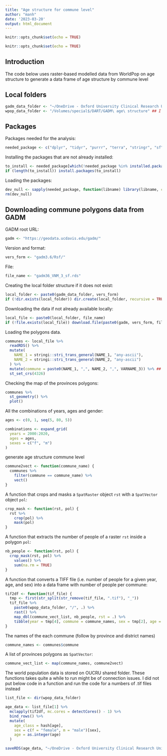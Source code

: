 ```yaml
---
title: "Age structure for commune level"
author: "manh"
date: '2023-03-20'
output: html_document
---
```


```r
knitr::opts_chunk$set(echo = TRUE)
```

```r
knitr::opts_chunk$set(echo = TRUE)
```


## Introduction

The code below uses raster-based modelled data from WorldPop on age structure to
generate a data frame of age structure by commune level

## Local folders

```r
gadm_data_folder <- "~/OneDrive - Oxford University Clinical Research Unit/DART/GADM/"
wpop_data_folder <- "/Volumes/special$/DART/GADM\ age\ structure" ## I assumed you have data somewhere else
```

## Packages

Packages needed for the analysis:

```r
needed_package <- c("dplyr", "tidyr", "purrr", "terra", "stringr", "sf", "parallel", "magrittr")
```

Installing the packages that are not already installed:

```r
to_install <- needed_package[which(!needed_package %in% installed.packages()[, "Package"])]
if (length(to_install)) install.packages(to_install)
```

Loading the packages:

```r
dev_null <- sapply(needed_package, function(libname) library(libname, character.only = TRUE))
rm(dev_null)
```


## Downloading commune polygons data from GADM

GADM root URL:

```r
gadm <- "https://geodata.ucdavis.edu/gadm/"
```

Version and format:

```r
vers_form <- "gadm3.6/Rsf/"
```

File:

```r
file_name <- "gadm36_VNM_3_sf.rds"
```

Creating the local folder structure if it does not exist:

```r
local_folder <- paste0(gadm_data_folder, vers_form)
if (!dir.exists(local_folder)) dir.create(local_folder, recursive = TRUE)
```

Downloading the data if not already available locally:

```r
local_file <- paste0(local_folder, file_name)
if (!file.exists(local_file)) download.file(paste0(gadm, vers_form, file_name), local_file)
```

Loading the polygons data.

```r
communes <- local_file %>%
  readRDS() %>%
  mutate(
    NAME_1 = stringi::stri_trans_general(NAME_1, "any-ascii"),
    NAME_2 = stringi::stri_trans_general(NAME_2, "any-ascii")
  ) %>%
  mutate(commune = paste0(NAME_1, ",", NAME_2, ",", VARNAME_3)) %>% ## a commune is identified with province, district and commune
  st_set_crs(4326)
```

Checking the map of the provinces polygons:

```r
communes %>%
  st_geometry() %>%
  plot()
```

All the combinations of years, ages and gender:

```r
ages <- c(0, 1, seq(5, 80, 5))

combinations <- expand_grid(
  years = 2000:2020,
  ages = ages,
  sexes = c("f", "m")
)
```

generate age structure commune level 
```r
commune2vect <- function(commune_name) {
  communes %>%
    filter(commune == commune_name) %>%
    vect()
}
```
A function that crops and masks a `SpatRaster` object `rst` with a `SpatVector`
object `pol`:

```r
crop_mask <- function(rst, pol) {
  rst %>%
    crop(pol) %>%
    mask(pol)
}
```

A function that extracts the number of people of a raster `rst` inside a polygon
`pol`:

```r
nb_people <- function(rst, pol) {
  crop_mask(rst, pol) %>%
    values() %>%
    sum(na.rm = TRUE)
}
```
A function that converts a TIFF file (i.e. number of people for a given year,
age, and sex) into a data frame with number of people per commune:

```r
tif2df <- function(tif_file) {
  tmp <- first(str_split(str_remove(tif_file, ".tif"), "_"))
  tif_file %>%
    paste0(wpop_data_folder, "/", .) %>%
    rast() %>%
    map_dbl(commune_vect_list, nb_people, rst = .) %>%
    tibble(year = tmp[4], commune = commune_names, sex = tmp[2], age = tmp[3], n = .)
}
```

The names of the each commune (follow by province and district names)

```r
commune_names <- communes$commune
```

A list of provinces polygons as `SpatVector`:

```r
commune_vect_list <- map(commune_names, commune2vect)
```

 The world population data is stored on OUCRU shared folder. These functions takes quite a while to run might be of connection issues. I did not put below code in a function and run the code for a numbers of .tif files instead
 
```r
list_file <- dir(wpop_data_folder)

age_data <- list_file[1] %>%
  mclapply(tif2df, mc.cores = detectCores() - 1) %>%
  bind_rows() %>%
  mutate(
    age_class = hash[age],
    sex = c(f = "female", m = "male")[sex],
    age = as.integer(age)
  )

saveRDS(age_data, "~/OneDrive - Oxford University Clinical Research Unit/DART/WorldPop/processed/age structure/Vietnam/age_data_commune/age_data_commune_1")
```

